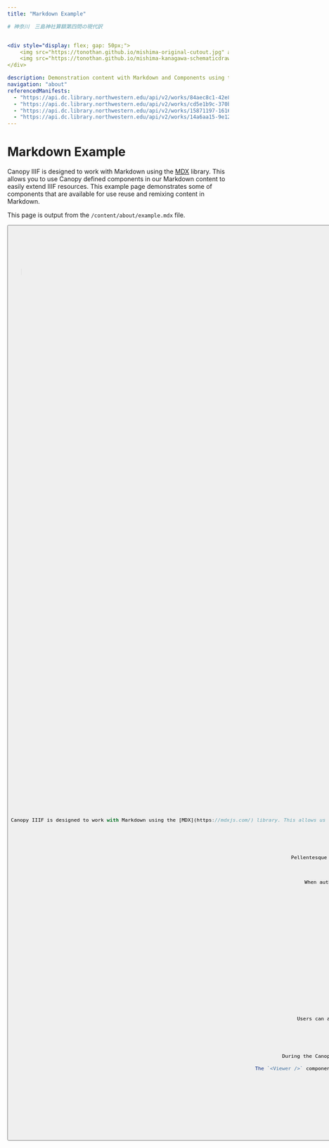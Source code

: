 ```yaml
---
title: "Markdown Example"

# 神奈川　三島神社算額第四問の現代訳


<div style="display: flex; gap: 50px;">
    <img src="https://tonothan.github.io/mishima-original-cutout.jpg" alt="Image 1" width="150"/>
    <img src="https://tonothan.github.io/mishima-kanagawa-schematicdrawing.png" alt="Image 2" width="150"/>
</div>

description: Demonstration content with Markdown and Components using the MDX library
navigation: "about"
referencedManifests:
  - "https://api.dc.library.northwestern.edu/api/v2/works/84aec8c1-42e8-4e2c-a6b2-1c7e3790217f?as=iiif"
  - "https://api.dc.library.northwestern.edu/api/v2/works/cd5e1b9c-370b-40e5-b3d9-defc1d8e0777?as=iiif"
  - "https://api.dc.library.northwestern.edu/api/v2/works/15871197-1616-4c37-9257-b0ad0dc5ab30?as=iiif"
  - "https://api.dc.library.northwestern.edu/api/v2/works/14a6aa15-9e12-47a7-9617-91f430d4f47b?as=iiif"
---
```


# Markdown Example

Canopy IIIF is designed to work with Markdown using the [MDX](https://mdxjs.com/) library. This allows you to use Canopy defined components in our Markdown content to easily extend IIIF resources.
This example page demonstrates some of components that are available for use reuse and remixing content in Markdown.

This page is output from the `/content/about/example.mdx` file.

<ButtonWrapper>
  <Button
    children="Read Markdown Guide"
    href="https://canopy-iiif.github.io/docs/create-markdown-content"
    target="_blank"
    buttonType="primary"
  />
</ButtonWrapper>

## Example Markdown

Using generated Latin, a sample blockquote and paragraph is included below.

> Aenean viverra quam sit amet sapien tempor, vel sagittis velit ultricies. In imperdiet posuere risus non sodales. Mauris posuere elit a lectus vehicula, nec ullamcorper metus aliquam. Lorem ipsum dolor sit amet, consectetur adipiscing elit.

Pellentesque et scelerisque tellus, nec vehicula nisi. Mauris auctor nisl non bibendum varius. Donec nec pretium leo. Sed ut sapien metus. Nullam elementum est leo, ac ornare ipsum accumsan id. Sed nec metus sed lacus fringilla feugiat. Nulla ut nunc sem. Ut efficitur tincidunt mi. Curabitur sed dapibus ex.

## Referencing Manifests

When authoring markdown content, users can reference IIIF Manifests in front matter. The referenced items can be output using the `<ReferencedItems />` component and will be rendered in a grid format. A link will automatically be created between the referenced item and the referencing content page.

<ReferencedItems />

## Inserting a IIIF Viewer

Users authoring content can bring a pan-zoom compatible IIIF Viewer into their content by using the `<Viewer />` component. The viewer will automatically be sized to the width of the content container.

<Viewer iiifContent="https://api.dc.library.northwestern.edu/api/v2/works/cd5e1b9c-370b-40e5-b3d9-defc1d8e0777?as=iiif" />

## Inserting a IIIF Image (Single Image)

Users can also add a single IIIF Image to their content by using the `<Image />` component. The image can be rendered with a specified height. The label will be displayed below the image.

<Image
  height="400px"
  src="https://iiif.dc.library.northwestern.edu/iiif/2/edf54840-38c9-4a00-b180-0c038d77c6d2/full/1200,/0/default.jpg"
  label="List of Plates: Volume Eight: Edward S. Curtis's The North American Indian"
/>

## Inserting a Card

Users can also add a figure representing a Manifest to their content by using the `<Card />` component. The figure will include a rendered thumbnail for the Manifest, the label, and a link to the respective `/work` page. A Card does not create automatic linking from a `/work` page back to content pages.

<Card iiifContent="https://api.dc.library.northwestern.edu/api/v2/works/19efac1e-5e79-471c-89c2-a60a775562ce?as=iiif" />

## Leveraging Facets

During the Canopy build process, new IIIF Collections are automatically generated from the source IIIF Collection. These new collections are faceted by the metadata fields that are defined in the Canopy configuration file. The faceted collections are available at the URL pattern `/api/facet/{label}/{value}.json`.

The `<Viewer />` component can be used to display a faceted IIIF Collection by passing the URL of the faceted collection to the `iiifContent` prop. In this example we are passing the relative URL of the faceted collection for the `date` field with the value `1910` for the path `/api/facet/date/1910.json` to the `iiifContent` prop.

### Viewer Component

<Viewer iiifContent="https://canopy-iiif.github.io/canopy-iiif/api/facet/date/1910.json" />

### Slider Component

These can alternatively be rendered in `<Slider />` component.

<Slider iiifContent="https://canopy-iiif.github.io/canopy-iiif/api/facet/date/1910.json" />

## Example MDX

```jsx
---
title: "Markdown Example"
navigation: "about"
referencedManifests:
  - "https://api.dc.library.northwestern.edu/api/v2/works/84aec8c1-42e8-4e2c-a6b2-1c7e3790217f?as=iiif"
  - "https://api.dc.library.northwestern.edu/api/v2/works/cd5e1b9c-370b-40e5-b3d9-defc1d8e0777?as=iiif"
  - "https://api.dc.library.northwestern.edu/api/v2/works/15871197-1616-4c37-9257-b0ad0dc5ab30?as=iiif"
  - "https://api.dc.library.northwestern.edu/api/v2/works/14a6aa15-9e12-47a7-9617-91f430d4f47b?as=iiif"
---

# Markdown Example

Canopy IIIF is designed to work with Markdown using the [MDX](https://mdxjs.com/) library. This allows us to use React components in our Markdown content. This example page demonstrates the various components that are available for use in Markdown content, front matter, and compatible Canopy components that can augment and create links betwen your Markdown content and the IIIF Manifests contained in your source IIIF Collection. This page is output from the `/content/about/example.mdx` file.

Using generated Latin, a sample blockquote and paragraph is included below.

> Aenean viverra quam sit amet sapien tempor, vel sagittis velit ultricies. In imperdiet posuere risus non sodales. Mauris posuere elit a lectus vehicula, nec ullamcorper metus aliquam. Lorem ipsum dolor sit amet, consectetur adipiscing elit.

Pellentesque et scelerisque tellus, nec vehicula nisi. Mauris auctor nisl non bibendum varius. Donec nec pretium leo. Sed ut sapien metus. Nullam elementum est leo, ac ornare ipsum accumsan id. Sed nec metus sed lacus fringilla feugiat. Nulla ut nunc sem. Ut efficitur tincidunt mi. Curabitur sed dapibus ex.

## Referencing Manifests

When authoring markdown content, users can reference IIIF Manifests in front matter. The referenced items can be output using the `<ReferencedItems />` component and will be rendered in a grid format. A link will automatically be created between the referenced item and the referencing content page.

<ReferencedItems />

## Inserting a IIIF Viewer

Users authoring content can bring a pan-zoom compatible IIIF Viewer into their content by using the `<Viewer />` component. The viewer will automatically be sized to the width of the content container.

<Viewer iiifContent="https://api.dc.library.northwestern.edu/api/v2/works/cd5e1b9c-370b-40e5-b3d9-defc1d8e0777?as=iiif" />

## Inserting a IIIF Image (Single Image)

Users can also add a single IIIF Image to their content by using the `<Image />` component. The image can be rendered with a specified height. The label will be displayed below the image.

<Image
  height="400px"
  src="https://iiif.dc.library.northwestern.edu/iiif/2/edf54840-38c9-4a00-b180-0c038d77c6d2/full/1200,/0/default.jpg"
  label="List of Plates: Volume Eight: Edward S. Curtis's The North American Indian"
/>

## Inserting a Card

Users can also add a figure representing a Manifest to their content by using the `<Card />` component. The figure will include a rendered thumbnail for the Manifest, the label, and a link to the respective `/work` page. A Card does not create automatic linking from a `/work` page back to content pages.

<Card iiifContent="https://api.dc.library.northwestern.edu/api/v2/works/19efac1e-5e79-471c-89c2-a60a775562ce?as=iiif" />

## Leveraging Facets

During the Canopy build process, new IIIF Collections are automatically generated from the source IIIF Collection. These new collections are faceted by the metadata fields that are defined in the Canopy configuration file. The faceted collections are available at the URL pattern `/api/facet/{label}/{value}.json`.

The `<Viewer />` component can be used to display a faceted IIIF Collection by passing the URL of the faceted collection to the `iiifContent` prop. In this example we are passing the relative URL of the faceted collection for the `date` field with the value `1910` for the path `/api/facet/date/1910.json` to the `iiifContent` prop.

### Viewer Component

<Viewer iiifContent="/api/facet/date/1910.json" />

### Slider Component

These can alternatively be rendered in `<Slider />` component.

<Slider iiifContent="/api/facet/date/1910.json" />
```
